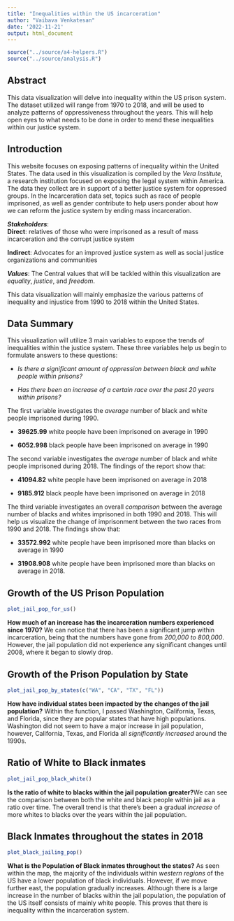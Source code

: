 ```yaml
---
title: "Inequalities within the US incarceration"
author: "Vaibava Venkatesan"
date: '2022-11-21'
output: html_document
---
```


```r
source("../source/a4-helpers.R")
source("../source/analysis.R")
```

## Abstract 

This data visualization will delve into inequality within the US prison system. The dataset utilized will range from 1970 to 2018, and will be used to analyze patterns of oppressiveness throughout the years. This will help open eyes to what needs to be done in order to mend these inequalities within our justice system. 

## Introduction 
This website focuses on exposing patterns of inequality within the United States. The data used in this visualization is compiled by the *Vera Institute*, a research institution focused on exposing the legal system within America. The data they collect are in support of a better justice system for oppressed groups. In the Incarceration data set, topics such as race of people imprisoned, as well as gender contribute to help users ponder about how we can reform the justice system by ending mass incarceration. 

***Stakeholders***:  
**Direct**: relatives of those who were imprisoned as a result of mass incarceration and the corrupt justice system

**Indirect**: Advocates for an improved justice system as well as social justice organizations and communities

***Values***: The Central values that will be tackled within this visualization are *equality*, *justice*, and *freedom*. 

This data visualization will mainly emphasize the various patterns of inequality and injustice from 1990 to 2018 within the United States.


## Data Summary 
This visualization will utilize 3 main variables to expose the trends of inequalities within the justice system. These three variables help us begin to formulate answers to these questions: 

- *Is there a significant amount of oppression between black and white people within prisons?*

- *Has there been an increase of a certain race over the past 20 years within prisons?*

The first variable investigates the *average* number of black and white people imprisoned during 1990. 

- **39625.99** white people have been imprisoned on average in 1990 

- **6052.998** black people have been imprisoned on average in 1990

 The second variable investigates the *average* number of black and white people imprisoned during 2018. The findings of the report show that:
 
- **41094.82** white people have been imprisoned on average in 2018 

- **9185.912** black people have been imprisoned on average in 2018 

The third variable investigates an overall *comparison* between the average number of blacks and whites imprisoned in both 1990 and 2018. This will help us visualize the change of imprisonment between the two races from 1990 and 2018. The findings show that: 

- **33572.992** white people have been imprisoned more than blacks on average in 1990

- **31908.908** white people have been imprisoned more than blacks on average in 2018. 

## Growth of the US Prison Population

``` r
plot_jail_pop_for_us()
```

**How much of an increase has the incarceration numbers experienced since 1970?** We can notice that there has been a significant jump within incarceration, being that the numbers have gone from *200,000 to 800,000*. However, the jail population did not experience any significant changes until 2008, where it began to slowly drop. 

## Growth of the Prison Population by State

``` r
plot_jail_pop_by_states(c("WA", "CA", "TX", "FL"))
```

**How have individual states been impacted by the changes of the jail population?** Within the function, I passed Washington, California, Texas, and Florida, since they are popular states that have high populations. Washington did not seem to have a major increase in jail population, however, California, Texas, and Florida all *significantly increased* around the 1990s. 

## Ratio of White to Black inmates 

``` r
plot_jail_pop_black_white()
```

**Is the ratio of white to blacks within the jail population greater?**We can see the comparison between both the white and black people within jail as a ratio over time. The overall trend is that there's been a gradual *increase* of more whites to blacks over the years within the jail population. 

## Black Inmates throughout the states in 2018

``` r
plot_black_jailing_pop()
```

**What is the Population of Black inmates throughout the states?** As seen within the map, the majority of the individuals within *western regions* of the US have a lower population of black individuals. However, if we move further east, the population gradually increases. Although there is a large increase in the number of blacks within the jail population, the population of the US itself consists of mainly white people. This proves that there is inequality within the incarceration system. 


